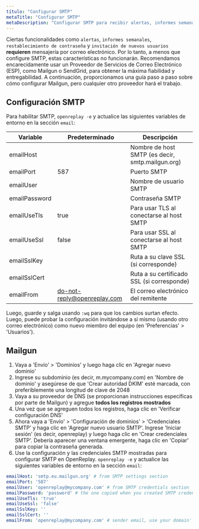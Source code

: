 ```yaml
---
título: "Configurar SMTP"
metaTitle: "Configurar SMTP"
metaDescription: "Configurar SMTP para recibir alertas, informes semanales, invitar a nuevos usuarios a OpenReplay y restablecer contraseñas".
---
```


Ciertas funcionalidades como `alertas`, `informes semanales`, `restablecimiento de contraseña` y `invitación de nuevos usuarios` **requieren** mensajería por correo electrónico. Por lo tanto, a menos que configure SMTP, estas características no funcionarán. Recomendamos encarecidamente usar un Proveedor de Servicios de Correo Electrónico (ESP), como Mailgun o SendGrid, para obtener la máxima fiabilidad y entregabilidad. A continuación, proporcionamos una guía paso a paso sobre cómo configurar Mailgun, pero cualquier otro proveedor hará el trabajo.

## Configuración SMTP

Para habilitar SMTP, `openreplay -e` y actualice las siguientes variables de entorno en la sección `email`:

| Variable | Predeterminado | Descripción |
|----------|-------------|-------------|
| emailHost |  | Nombre de host SMTP (es decir, smtp.mailgun.org) |
| emailPort | 587 | Puerto SMTP |
| emailUser |  | Nombre de usuario SMTP |
| emailPassword |  | Contraseña SMTP |
| emailUseTls | true | Para usar TLS al conectarse al host SMTP |
| emailUseSsl | false | Para usar SSL al conectarse al host SMTP |
| emailSslKey |  | Ruta a su clave SSL (si corresponde) |
| emailSslCert |  | Ruta a su certificado SSL (si corresponde) |
| emailFrom | do-not-reply@openreplay.com | El correo electrónico del remitente |

Luego, guarde y salga usando `:wq` para que los cambios surtan efecto. Luego, puede probar la configuración invitándose a sí mismo (usando otro correo electrónico) como nuevo miembro del equipo (en 'Preferencias' > 'Usuarios').

## Mailgun

1. Vaya a 'Envío' > 'Dominios' y luego haga clic en 'Agregar nuevo dominio'
2. Ingrese su subdominio (es decir, m.mycompany.com) en 'Nombre de dominio' y asegúrese de que 'Crear autoridad DKIM' esté marcada, con preferiblemente una longitud de clave de 2048
3. Vaya a su proveedor de DNS (se proporcionan instrucciones específicas por parte de Mailgun) y agregue **todos los registros mostrados**
4. Una vez que se agreguen todos los registros, haga clic en 'Verificar configuración DNS'
5. Ahora vaya a 'Envío' > 'Configuración de dominios' > 'Credenciales SMTP' y haga clic en 'Agregar nuevo usuario SMTP'. Ingrese 'Iniciar sesión' (es decir, openreplay) y luego haga clic en 'Crear credenciales SMTP'. Debería aparecer una ventana emergente, haga clic en 'Copiar' para copiar la contraseña generada.
6. Use la configuración y las credenciales SMTP mostradas para configurar SMTP en OpenReplay. `openreplay -e` y actualice las siguientes variables de entorno en la sección `email`:
```yaml
emailHost: 'smtp.eu.mailgun.org' # from SMTP settings section
emailPort: '587'
emailUser: 'openreplay@mycompany.com' # from SMTP credentials section
emailPassword: 'password' # the one copied when you created SMTP credentials
emailUseTls: 'true'
emailUseSsl: 'false'
emailSslKey: ''
emailSslCert: ''
emailFrom: 'openreplay@mycompany.com' # sender email, use your domain'
```
